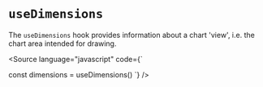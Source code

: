 
<Meta title="Core/Hooks/useDimensions" />

# `useDimensions`

The `useDimensions` hook provides information about a chart 'view', i.e. the chart area intended for drawing.

<Source
    language="javascript"
    code={`

const dimensions = useDimensions()
`} />
